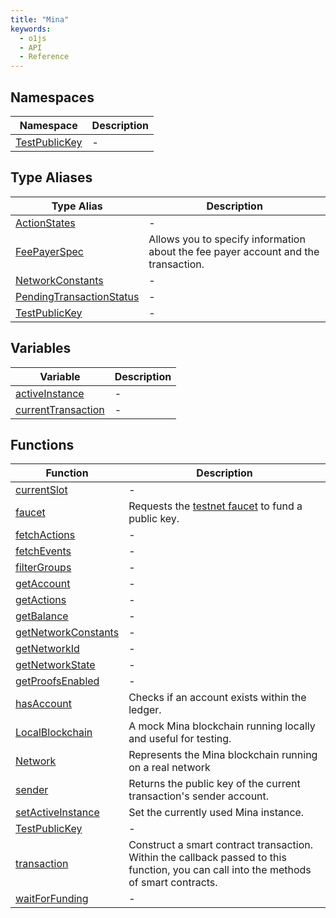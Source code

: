 ```yaml
---
title: "Mina"
keywords:
  - o1js
  - API
  - Reference
---
```


## Namespaces

| Namespace | Description |
| ------ | ------ |
| [TestPublicKey](namespaces/TestPublicKey/README.mdx) | - |

## Type Aliases

| Type Alias | Description |
| ------ | ------ |
| [ActionStates](type-aliases/ActionStates.mdx) | - |
| [FeePayerSpec](type-aliases/FeePayerSpec.mdx) | Allows you to specify information about the fee payer account and the transaction. |
| [NetworkConstants](type-aliases/NetworkConstants.mdx) | - |
| [PendingTransactionStatus](type-aliases/PendingTransactionStatus.mdx) | - |
| [TestPublicKey](type-aliases/TestPublicKey.mdx) | - |

## Variables

| Variable | Description |
| ------ | ------ |
| [activeInstance](variables/activeInstance.mdx) | - |
| [currentTransaction](variables/currentTransaction.mdx) | - |

## Functions

| Function | Description |
| ------ | ------ |
| [currentSlot](functions/currentSlot.mdx) | - |
| [faucet](functions/faucet.mdx) | Requests the [testnet faucet](https://faucet.minaprotocol.com/api/v1/faucet) to fund a public key. |
| [fetchActions](functions/fetchActions.mdx) | - |
| [fetchEvents](functions/fetchEvents.mdx) | - |
| [filterGroups](functions/filterGroups.mdx) | - |
| [getAccount](functions/getAccount.mdx) | - |
| [getActions](functions/getActions.mdx) | - |
| [getBalance](functions/getBalance.mdx) | - |
| [getNetworkConstants](functions/getNetworkConstants.mdx) | - |
| [getNetworkId](functions/getNetworkId.mdx) | - |
| [getNetworkState](functions/getNetworkState.mdx) | - |
| [getProofsEnabled](functions/getProofsEnabled.mdx) | - |
| [hasAccount](functions/hasAccount.mdx) | Checks if an account exists within the ledger. |
| [LocalBlockchain](functions/LocalBlockchain.mdx) | A mock Mina blockchain running locally and useful for testing. |
| [Network](functions/Network.mdx) | Represents the Mina blockchain running on a real network |
| [sender](functions/sender.mdx) | Returns the public key of the current transaction's sender account. |
| [setActiveInstance](functions/setActiveInstance.mdx) | Set the currently used Mina instance. |
| [TestPublicKey](functions/TestPublicKey.mdx) | - |
| [transaction](functions/transaction.mdx) | Construct a smart contract transaction. Within the callback passed to this function, you can call into the methods of smart contracts. |
| [waitForFunding](functions/waitForFunding.mdx) | - |

